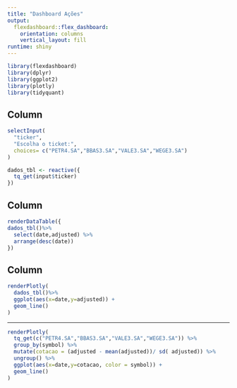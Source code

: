 ```yaml
---
title: "Dashboard Ações"
output:
  flexdashboard::flex_dashboard:
    orientation: columns
    vertical_layout: fill
runtime: shiny
---
```


```r
library(flexdashboard)
library(dplyr)
library(ggplot2)
library(plotly)
library(tidyquant)
```
Column {.sidebar}
-----------------------------------------------------------------------
```r
selectInput(
  "ticker",
  "Escolha o ticket:",
  choices= c("PETR4.SA","BBAS3.SA","VALE3.SA","WEGE3.SA")
)
```

```r
dados_tbl <- reactive({
  tq_get(input$ticker)
})
```

Column {data-width=500}
-----------------------------------------------------------------------
```r
renderDataTable({
dados_tbl()%>%
  select(date,adjusted) %>%
  arrange(desc(date))
})
```

Column {data-width=500}
-----------------------------------------------------------------------
```r
renderPlotly(
  dados_tbl()%>%
  ggplot(aes(x=date,y=adjusted)) +
  geom_line()
)
```
-----------------------------------------------------------------------
```r
renderPlotly(
  tq_get(c("PETR4.SA","BBAS3.SA","VALE3.SA","WEGE3.SA")) %>% 
  group_by(symbol) %>% 
  mutate(cotacao = (adjusted - mean(adjusted))/ sd( adjusted)) %>% 
  ungroup() %>%  
  ggplot(aes(x=date,y=cotacao, color = symbol)) +
  geom_line()
)
```